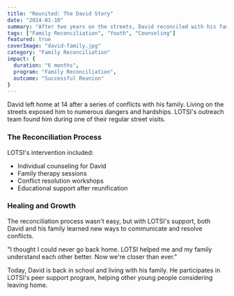 ```yaml
---
title: "Reunited: The David Story"
date: "2024-01-10"
summary: "After two years on the streets, David reconciled with his family through LOTSI's intervention and support programs."
tags: ["Family Reconciliation", "Youth", "Counseling"]
featured: true
coverImage: "david-family.jpg"
category: "Family Reconciliation"
impact: {
  duration: "6 months",
  program: "Family Reconciliation",
  outcome: "Successful Reunion"
}
---
```


<CustomImage src='david-family.jpg' alt='David reunited with his family'/>

David left home at 14 after a series of conflicts with his family. Living on the streets exposed him to numerous dangers and hardships. LOTSI's outreach team found him during one of their regular street visits.

### The Reconciliation Process

LOTSI's intervention included:
- Individual counseling for David
- Family therapy sessions
- Conflict resolution workshops
- Educational support after reunification

### Healing and Growth

The reconciliation process wasn't easy, but with LOTSI's support, both David and his family learned new ways to communicate and resolve conflicts.

<Quote>
"I thought I could never go back home. LOTSI helped me and my family understand each other better. Now we're closer than ever."
</Quote>

Today, David is back in school and living with his family. He participates in LOTSI's peer support program, helping other young people considering leaving home.